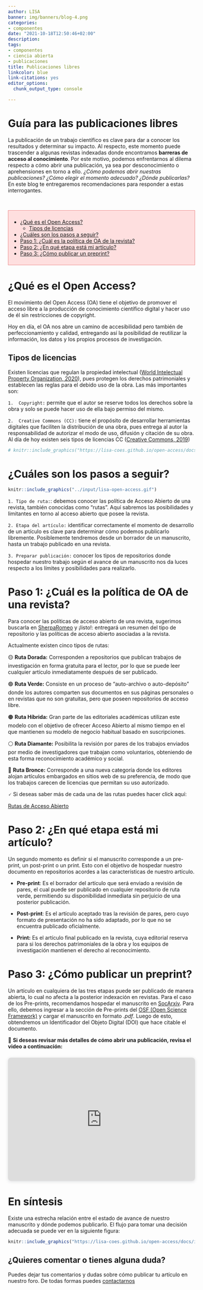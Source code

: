 ```yaml
---
author: LISA
banner: img/banners/blog-4.png
categories:
- componentes
date: "2021-10-18T12:50:46+02:00"
description:
tags:
- componentes
- ciencia abierta
- publicaciones
title: Publicaciones libres
linkcolor: blue
link-citations: yes
editor_options:
  chunk_output_type: console

---
```

<link rel="stylesheet" href="https://cdn.jsdelivr.net/gh/jpswalsh/academicons@1/css/academicons.min.css">

# Guía para las publicaciones libres <i class="ai ai-open-access-square ai-1x" style="color:orange"></i>


La publicación de un trabajo científico es clave para dar a conocer los resultados y determinar su impacto. Al respecto, este momento puede trascender a algunas revistas indexadas donde  encontramos **barreras de acceso al conocimiento**. Por este motivo, podemos enfrentarnos al dilema respecto a cómo abrir una publicación, ya sea por desconocimiento o aprehensiones en torno a ello. _¿Cómo podemos abrir nuestras publicaciones?_ _¿Cómo elegir el momento adecuado?_ _¿Dónde publicarlas?_ En este blog te entregaremos recomendaciones para responder a estas interrogantes.

<br>

<div style="background-color: #ff6f6f36 ; padding: 8px; border: 1px solid #ec8686;">
- [¿Qué es el Open Access?](#def-oa)  
  * [Tipos de licencias](#prop-intel)
- [¿Cuáles son los pasos a seguir?](#pasos)
- [Paso 1: ¿Cuál es la política de OA de la revista?](#paso1)
- [Paso 2: ¿En qué etapa está mi artículo?](#paso2)
- [Paso 3: ¿Cómo publicar un preprint?](#paso3)
</div>

# ¿Qué es el Open Access? {#def-oa}

El movimiento del Open Access (OA) tiene el objetivo de promover el acceso libre a la producción de conocimiento científico digital y hacer uso de él sin restricciones de copyright.

Hoy en día, el OA nos abre un camino de accesibilidad pero también de perfeccionamiento y calidad, entregando así la posibilidad de reutilizar la información, los datos y los propios procesos de investigación.


<!-- Esto a la base de estándares internacionales que permiten instalar la posibilidad de que cualquier persona pueda reutilizar la información de la investigación en cuanto datos, procesos y resultados.  -->

<!-- Publicar nuestros artículos de manera abierta permitirá hacer del acceso a la información un camino mucho más sencillo, rápido e inmediato. -->


## Tipos de licencias {#prop-intel}

Existen licencias que regulan la propiedad intelectual ([World Intelectual Property Organization, 2020](https://www.wipo.int/about-ip/en/){target="_blank"}), pues protegen los derechos patrimoniales y establecen las reglas para el debido uso de la obra. Las más importantes son:

`1.  Copyright:` permite que el autor se reserve todos los derechos sobre la obra y solo se puede hacer uso de ella bajo permiso del mismo.

`2.  Creative Commons (CC):` tiene el propósito de desarrollar herramientas digitales que faciliten la distribución de una obra, pues entrega al autor la responsabilidad de autorizar el modo de uso, difusión y citación de su obra. Al día de hoy existen seis tipos de licencias CC ([Creative Commons, 2019](https://creativecommons.org/about/cclicenses/){target="_blank"})

```r
# knitr::include_graphics("https://lisa-coes.github.io/open-access/docs/images/licencias.png")
```
# ¿Cuáles son los pasos a seguir? {#pasos}

```r
knitr::include_graphics("../input/lisa-open-access.gif")
```
`1. Tipo de ruta:`: debemos conocer las política de Acceso Abierto de una revista, también conocidas como "rutas". Aquí sabremos las posibilidades y limitantes en torno al acceso abierto que posee la revista.

`2. Etapa del artículo:` identificar correctamente el momento de desarrollo de un artículo es clave para determinar cómo podemos publicarlo libremente. Posiblemente tendremos desde un borrador de un manuscrito, hasta un trabajo publicado en una revista.

`3. Preparar publicación:` conocer los tipos de repositorios donde hospedar nuestro trabajo según el avance de un manuscrito nos da luces respecto a los límites y posibilidades para realizarlo.


# Paso 1: ¿Cuál es la política de OA de una revista?{#paso1}

Para conocer las políticas de acceso abierto de una revista, sugerimos buscarla en [SherpaRomeo](https://v2.sherpa.ac.uk/romeo/){target="_blank"} y ¡listo!: entregará un resumen del tipo de repositorio y las políticas de acceso abierto asociadas a la revista.

Actualmente existen cinco tipos de rutas:

🟡  **Ruta Dorada:**  Corresponden a repositorios que publican trabajos de investigación en forma gratuita para el lector, por lo que se puede leer cualquier artículo inmediatamente después de ser publicado.

🟢  **Ruta Verde:** Consiste en un proceso de “auto-archivo o auto-depósito” donde los autores comparten sus documentos en sus páginas personales o en revistas que no son gratuitas, pero que poseen repositorios de acceso libre.

🟠  **Ruta Híbrida:** Gran parte de las editoriales académicas utilizan este modelo con el objetivo de ofrecer Acceso Abierto al mismo tiempo en el que mantienen su modelo de negocio habitual basado en suscripciones.

⚪  **Ruta Diamante:** Posibilita la revisión por pares de los trabajos enviados por medio de investigadores que trabajan como voluntarios, obteniendo de esta forma reconocimiento académico y social.

🔴  **Ruta Bronce:** Corresponde a una nueva categoría donde los editores alojan artículos embargados en sitios web de su preferencia, de modo que los trabajos carecen de licencias que permitan su uso autorizado.

🗸 Si deseas saber más de cada una de las rutas puedes hacer click aquí:

<a class = "btn btn-template-main" href="https://lisa-coes.github.io/lisa-book/formas-open-access.html" target="_blank">Rutas de Acceso Abierto</a>


# Paso 2: ¿En qué etapa está mi artículo?{#paso2}

Un segundo momento es definir si el manuscrito corresponde a un pre-print, un post-print o un print. Esto con el objetivo de hospedar nuestro documento en repositorios acordes a las características de nuestro artículo.

* **Pre-print**: Es el borrador del artículo que será enviado a revisión de pares, el cual puede ser publicado en cualquier repositorio de ruta verde, permitiendo su disponibilidad inmediata sin perjuicio de una posterior publicación.

* **Post-print**: Es el artículo aceptado tras la revisión de pares, pero cuyo formato de presentación no ha sido adaptado, por lo que no se encuentra publicado oficialmente.

*  **Print:** Es el artículo final publicado en la revista, cuya editorial reserva para si los derechos patrimoniales de la obra y los equipos de investigación mantienen el derecho al reconocimiento.

# Paso 3: ¿Cómo publicar un preprint?{#paso3}

Un artículo en cualquiera de las tres etapas puede ser publicado de manera abierta, lo cual no afecta a la posterior indexación en revistas. Para el caso de los Pre-prints, recomendamos hospedar el manuscrito en [SocArxiv](https://osf.io/preprints/socarxiv){target="_blank"}. Para ello, debemos ingresar a la sección de Pre-prints del [OSF (Open Science Framework)](https://osf.io/preprints/){target="_blank"} y cargar el manuscrito en formato _.pdf_. Luego de esto, obtendremos un Identificador del Objeto Digital (DOI) que hace citable el documento.

🔴 **Si deseas revisar más detalles de cómo abrir una publicación, revisa el video a continuación:**

<div style="position: relative; width: 100%; height: 0; padding-top: 56.2500%;
 padding-bottom: 48px; box-shadow: 0 2px 8px 0 rgba(63,69,81,0.16); margin-top: 1.6em; margin-bottom: 0.9em; overflow: hidden;
 border-radius: 8px; will-change: transform;">
  <iframe loading="lazy" style="position: absolute; width: 100%; height: 100%; top: 0; left: 0; border: none; padding: 0;margin: 0;"
    src="https:&#x2F;&#x2F;www.canva.com&#x2F;design&#x2F;DAEoyGJC-4E&#x2F;watch?embed">
  </iframe>
</div>
<a href="https:&#x2F;&#x2F;www.canva.com&#x2F;design&#x2F;DAEoyGJC-4E&#x2F;watch?utm_content=DAEoyGJC-4E&amp;utm_campaign=designshare&amp;utm_medium=embeds&amp;utm_source=link" target="_blank" rel="noopener"> </a>

# En síntesis

Existe una estrecha relación entre el estado de avance de nuestro manuscrito y dónde podemos publicarlo. El flujo para tomar una decisión adecuada se puede ver en la siguiente figura:

```r
knitr::include_graphics("https://lisa-coes.github.io/open-access/docs/images/flujo_lisa.png")
```

## ¿Quieres comentar o tienes alguna duda?

Puedes dejar tus comentarios y dudas sobre cómo publicar tu artículo en nuestro foro. De todas formas puedes [contactarnos](/contact/)

<div id="disqus_thread"></div>
